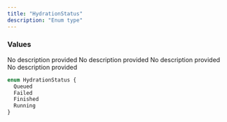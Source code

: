 ```yaml
---
title: "HydrationStatus"
description: "Enum type"
---
```


### Values

<ResponseField name="Queued" type="enum">
  No description provided
</ResponseField>

<ResponseField name="Failed" type="enum">
  No description provided
</ResponseField>

<ResponseField name="Finished" type="enum">
  No description provided
</ResponseField>

<ResponseField name="Running" type="enum">
  No description provided
</ResponseField>


```graphql HydrationStatus
enum HydrationStatus {
  Queued
  Failed
  Finished
  Running
}
```
